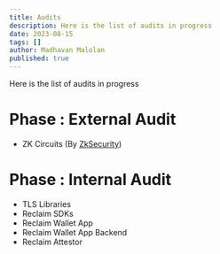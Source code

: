 ---
title: Audits
description: Here is the list of audits in progress
date: 2023-08-15
tags: []
author: Madhavan Malolan
published: true
---

Here is the list of audits in progress

# Phase : External Audit

- ZK Circuits (By [ZkSecurity](https://www.zksecurity.xyz/))

# Phase : Internal Audit

- TLS Libraries
- Reclaim SDKs
- Reclaim Wallet App
- Reclaim Wallet App Backend
- Reclaim Attestor
